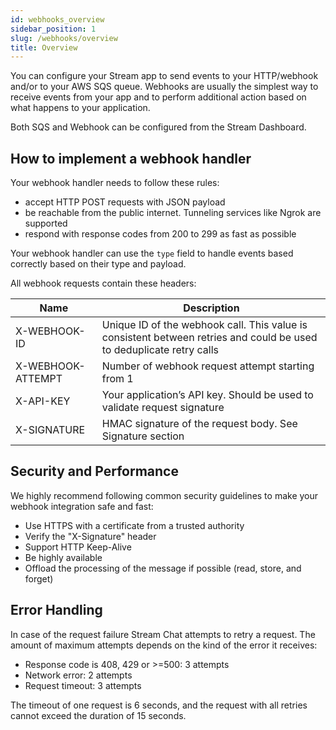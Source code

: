 ```yaml
---
id: webhooks_overview
sidebar_position: 1
slug: /webhooks/overview
title: Overview
---
```


You can configure your Stream app to send events to your HTTP/webhook and/or to your AWS SQS queue. Webhooks are usually
the simplest way to receive events from your app and to perform additional action based on what happens to your application.

Both SQS and Webhook can be configured from the Stream Dashboard.

## How to implement a webhook handler

Your webhook handler needs to follow these rules:

- accept HTTP POST requests with JSON payload
- be reachable from the public internet. Tunneling services like Ngrok are supported
- respond with response codes from 200 to 299 as fast as possible

Your webhook handler can use the `type` field to handle events based correctly based on their type and payload.

All webhook requests contain these headers:

| Name              | Description                                                                                                          |
|-------------------|----------------------------------------------------------------------------------------------------------------------|
| X-WEBHOOK-ID      | Unique ID of the webhook call. This value is consistent between retries and could be used to deduplicate retry calls |
| X-WEBHOOK-ATTEMPT | Number of webhook request attempt starting from 1                                                                    |
| X-API-KEY         | Your application’s API key. Should be used to validate request signature                                             |
| X-SIGNATURE       | HMAC signature of the request body. See Signature section                                                            |

## Security and Performance

We highly recommend following common security guidelines to make your webhook integration safe and fast:

- Use HTTPS with a certificate from a trusted authority
- Verify the "X-Signature" header
- Support HTTP Keep-Alive
- Be highly available
- Offload the processing of the message if possible (read, store, and forget)

## Error Handling

In case of the request failure Stream Chat attempts to retry a request. The amount of maximum attempts depends on the kind of the error it receives:

- Response code is 408, 429 or >=500: 3 attempts
- Network error: 2 attempts
- Request timeout: 3 attempts

The timeout of one request is 6 seconds, and the request with all retries cannot exceed the duration of 15 seconds.

